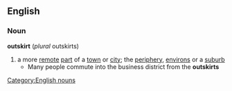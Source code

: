 ==English==
===Noun===
'''outskirt'''  (''plural'' outskirts)
#a more [[remote]] [[part]] of a [[town]] or [[city]]; the [[periphery]], [[environs]] or a [[suburb]]
#* Many people commute into the business district from the '''outskirts'''
[[Category:English nouns]]